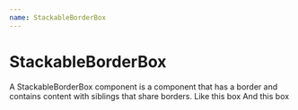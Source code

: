 ```yaml
---
name: StackableBorderBox
---
```



# StackableBorderBox

<Playground>
  <StackableBorderBox>
    A StackableBorderBox component is a component that has a border and contains
    content with siblings that share borders.
  </StackableBorderBox>
  <StackableBorderBox>Like this box</StackableBorderBox>
  <StackableBorderBox>And this box</StackableBorderBox>
</Playground>
